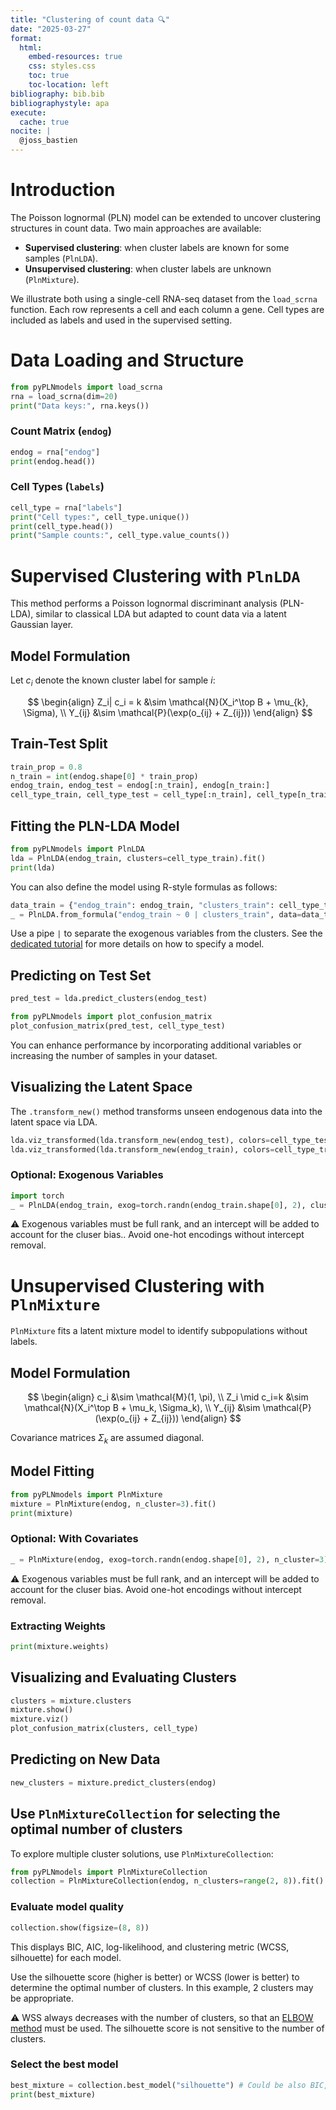 ```yaml
---
title: "Clustering of count data 🔍"
date: "2025-03-27"
format:
  html:
    embed-resources: true
    css: styles.css
    toc: true
    toc-location: left
bibliography: bib.bib
bibliographystyle: apa
execute:
  cache: true
nocite: |
  @joss_bastien
---
```


# Introduction

The Poisson lognormal (PLN) model can be extended to uncover clustering structures in count data. Two main approaches are available:

- **Supervised clustering**: when cluster labels are known for some samples (`PlnLDA`).
- **Unsupervised clustering**: when cluster labels are unknown (`PlnMixture`).

We illustrate both using a single-cell RNA-seq dataset from the `load_scrna` function. Each row represents a cell and each column a gene. Cell types are included as labels and used in the supervised setting.

# Data Loading and Structure

```python
from pyPLNmodels import load_scrna
rna = load_scrna(dim=20)
print("Data keys:", rna.keys())
```

### Count Matrix (`endog`)

```python
endog = rna["endog"]
print(endog.head())
```

### Cell Types (`labels`)

```python
cell_type = rna["labels"]
print("Cell types:", cell_type.unique())
print(cell_type.head())
print("Sample counts:", cell_type.value_counts())
```

# Supervised Clustering with `PlnLDA`

This method performs a Poisson lognormal discriminant analysis (PLN-LDA), similar to classical LDA but adapted to count data via a latent Gaussian layer.

## Model Formulation

Let $c_i$ denote the known cluster label for sample $i$:

$$
\begin{align}
Z_i| c_i = k &\sim \mathcal{N}(X_i^\top B + \mu_{k}, \Sigma), \\
Y_{ij} &\sim \mathcal{P}(\exp(o_{ij} + Z_{ij}))
\end{align}
$$

## Train-Test Split

```python
train_prop = 0.8
n_train = int(endog.shape[0] * train_prop)
endog_train, endog_test = endog[:n_train], endog[n_train:]
cell_type_train, cell_type_test = cell_type[:n_train], cell_type[n_train:]
```

## Fitting the PLN-LDA Model

```python
from pyPLNmodels import PlnLDA
lda = PlnLDA(endog_train, clusters=cell_type_train).fit()
print(lda)
```

You can also define the model using R-style formulas as follows:

```python
data_train = {"endog_train": endog_train, "clusters_train": cell_type_train}
_ = PlnLDA.from_formula("endog_train ~ 0 | clusters_train", data=data_train)
```

Use a pipe `|` to separate the exogenous variables from the clusters. See the
[dedicated tutorial](model_specifying.html) for more details on how to specify
a model.

## Predicting on Test Set

```python
pred_test = lda.predict_clusters(endog_test)
```

```python
from pyPLNmodels import plot_confusion_matrix
plot_confusion_matrix(pred_test, cell_type_test)
```

You can enhance performance by incorporating additional variables or increasing the number of samples in your dataset.

## Visualizing the Latent Space

The `.transform_new()` method transforms unseen endogenous data into the latent space via LDA.

```python
lda.viz_transformed(lda.transform_new(endog_test), colors=cell_type_test)
lda.viz_transformed(lda.transform_new(endog_train), colors=cell_type_train)
```

### Optional: Exogenous Variables

```python
import torch
_ = PlnLDA(endog_train, exog=torch.randn(endog_train.shape[0], 2), clusters=cell_type_train)
```

⚠️ Exogenous variables must be full rank, and an intercept will be added to
account for the cluser bias.. Avoid one-hot encodings without intercept removal.

# Unsupervised Clustering with `PlnMixture`

`PlnMixture` fits a latent mixture model to identify subpopulations without labels.

## Model Formulation

$$
\begin{align}
c_i &\sim \mathcal{M}(1, \pi), \\
Z_i \mid c_i=k &\sim \mathcal{N}(X_i^\top B + \mu_k, \Sigma_k), \\
Y_{ij} &\sim \mathcal{P}(\exp(o_{ij} + Z_{ij}))
\end{align}
$$

Covariance matrices $\Sigma_k$ are assumed diagonal.

## Model Fitting

```python
from pyPLNmodels import PlnMixture
mixture = PlnMixture(endog, n_cluster=3).fit()
print(mixture)
```

### Optional: With Covariates

```python
_ = PlnMixture(endog, exog=torch.randn(endog.shape[0], 2), n_cluster=3)
```

⚠️ Exogenous variables must be full rank, and an intercept will be added to
account for the cluser bias. Avoid one-hot encodings without intercept removal.

### Extracting Weights

```python
print(mixture.weights)
```

## Visualizing and Evaluating Clusters

```python
clusters = mixture.clusters
mixture.show()
mixture.viz()
plot_confusion_matrix(clusters, cell_type)
```

## Predicting on New Data

```python
new_clusters = mixture.predict_clusters(endog)
```

## Use `PlnMixtureCollection` for selecting the optimal number of clusters

To explore multiple cluster solutions, use `PlnMixtureCollection`:

```python
from pyPLNmodels import PlnMixtureCollection
collection = PlnMixtureCollection(endog, n_clusters=range(2, 8)).fit()
```

### Evaluate model quality

```python
collection.show(figsize=(8, 8))
```

This displays BIC, AIC, log-likelihood, and clustering metric (WCSS, silhouette) for each model.

Use the silhouette score (higher is better) or WCSS (lower is better) to
determine the optimal number of clusters. In this example, 2 clusters may be
appropriate.

⚠️  WSS always decreases with the number of clusters, so that an [ELBOW
method](https://en.wikipedia.org/wiki/Elbow_method_(clustering)) must be used.
The silhouette score is not sensitive to the number of clusters.

### Select the best model

```python
best_mixture = collection.best_model("silhouette") # Could be also BIC, AIC, or ICL.
print(best_mixture)
```
